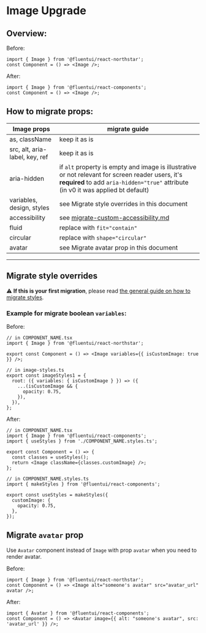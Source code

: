 
<Meta title="Concepts/Upgrading/from v0/Components/Image Upgrade" />

# Image Upgrade

## Overview:

Before:

```tsx
import { Image } from '@fluentui/react-northstar';
const Component = () => <Image />;
```

After:

```tsx
import { Image } from '@fluentui/react-components';
const Component = () => <Image />;
```

## How to migrate props:

| Image props                    | migrate guide                                                                                                                                                                           |
| ------------------------------ | --------------------------------------------------------------------------------------------------------------------------------------------------------------------------------------- |
| as, className                  | keep it as is                                                                                                                                                                           |
| src, alt, aria-label, key, ref | keep it as is                                                                                                                                                                           |
| aria-hidden                    | if `alt` property is empty and image is illustrative or not relevant for screen reader users, it's **required** to add `aria-hidden="true"` attribute (in v0 it was applied bt default) |
| variables, design, styles      | see Migrate style overrides in this document                                                                                                                                            |
| accessibility                  | see [migrate-custom-accessibility.md](?path=/docs/concepts-upgrading-from-v0-custom-accessibility--page)                                                                                |
| fluid                          | replace with `fit="contain"`                                                                                                                                                            |
| circular                       | replace with `shape="circular"`                                                                                                                                                         |
| avatar                         | see Migrate avatar prop in this document                                                                                                                                                |

---

## Migrate style overrides

⚠️ **If this is your first migration**, please read [the general guide on how to migrate styles](?path=/docs/concepts-upgrading-from-v0-custom-style-overrides--page).

### Example for migrate boolean `variables`:

Before:

```tsx
// in COMPONENT_NAME.tsx
import { Image } from '@fluentui/react-northstar';

export const Component = () => <Image variables={{ isCustomImage: true }} />;

// in image-styles.ts
export const imageStyles1 = {
  root: ({ variables: { isCustomImage } }) => ({
    ...(isCustomImage && {
      opacity: 0.75,
    }),
  }),
};
```

After:

```tsx
// in COMPONENT_NAME.tsx
import { Image } from '@fluentui/react-components';
import { useStyles } from './COMPONENT_NAME.styles.ts';

export const Component = () => {
  const classes = useStyles();
  return <Image className={classes.customImage} />;
};

// in COMPONENT_NAME.styles.ts
import { makeStyles } from '@fluentui/react-components';

export const useStyles = makeStyles({
  customImage: {
    opacity: 0.75,
  },
});
```

## Migrate `avatar` prop

Use `Avatar` component instead of `Image` with prop `avatar` when you need to render avatar.

Before:

```tsx
import { Image } from '@fluentui/react-northstar';
const Component = () => <Image alt="someone's avatar" src="avatar_url" avatar />;
```

After:

```tsx
import { Avatar } from '@fluentui/react-components';
const Component = () => <Avatar image={{ alt: "someone's avatar", src: 'avatar_url' }} />;
```
